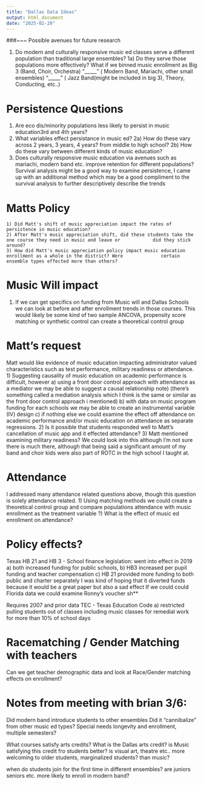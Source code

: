 ```yaml
---
title: "Dallas Data Ideas"
output: html_document
date: "2025-02-20"
---
```


###~~~ Possible avenues for future research

1) Do modern and culturally responsive music ed classes serve a different population than traditional large ensembles?
  1a) Do they serve those populations more effectively?
        What if we binned music enrollment as
        Big 3 (Band, Choir, Orchestra)
        "_____" ( Modern Band, Mariachi, other small ensembles)
        "_____" ( Jazz Band(might be included in big 3), Theory, Conducting, etc..)
  
# Persistence Questions
  1) Are eco dis/minority populations less likely to persist in music education3rd and 4th years?
  2) What variables effect persistance in music ed?
      2a) How do these vary across 2 years, 3 years, 4 years? from middle to high school?
      2b) How do these vary between different kinds of music education?
  3) Does culturally responsive music education via avenues such as mariachi, modern band etc. improve retention for           different populations?
  Survival analysis might be a good way to examine persistence, I came up with an additional method which may be a            good compliment to the survival analysis to further descriptively describe the trends

# Matts Policy
    1) Did Matt's shift of music appreciation impact the rates of persistence in music education?
    2) After Matt's music appreciation shift, did these students take the one course they need in music and leave or            did they stick around?
    3) How did Matt's music appreciation policy impact music education enrollment as a whole in the district? Were              certain ensemble types effected more than others?

# Music Will impact
  1) If we can get specifics on funding from Music will and Dallas Schools we can look at
      before and after enrollment trends in those courses.
  This would likely be some kind of two sample ANCOVA, propensity score matching or synthetic control can create a        theoretical control group

# Matt's request
Matt would like evidence of music education impacting administrator valued characteristics such as test performance, military readiness or attendance.
  1) Suggesting causality of music education on academic performance is difficult, however
    a) using a front door control approach with attendance as a mediator we may be able to suggest a causal                     relationship note) (there's something called a mediation analysis which I think is the same or similar as             the front door control approach i mentioned)
    b) with data on music program funding for each schools we may be able to create an instrumental variable (IV)               design
    c) if nothing else we could examine the effect off attendance on academic performance and/or music education on             attendance as separate regressions.
  2) Is it possible that students responded well to Matt's cancellation of music app and it effected attendance?
  3) Matt mentioned examining military readiness? We could look into this although I'm not sure there is much there,        although that being said a significant amount of my band and choir kids were also part of ROTC in the high            school I taught at.

# Attendance
I addressed many attendance related questions above, though this question is solely attendance related.
  1) Using matching methods we could create a theoretical control group and compare populations attendance with music         enrollment as the treatment variable
  ?) What is the effect of music ed enrollment on attendance?

# Policy effects?
Texas HB 21 and HB 3 - School finance legislation: went into effect in 2019
  a) both increased funding for public schools,
  b) HB3 increased per pupil funding and teacher compensation
  c) HB 21 provided more funding to both public and charter separately
      I was kind of hoping that it diverted funds because it would be a great paper but also a sad effect
      If we could could Florida data we could examine Ronny's voucher sh**

Requires 2007 and prior data
TEC - Texas Education Code
  a) restricted pulling students out of classes including music classes for remedial work for more than 10% of school         days

# Racematching / Gender Matching with teachers
  Can we get teacher demographic data and look at Race/Gender matching effects on enrollment?

# Notes from meeting with brian 3/6: 

Did modern band introduce students to other ensembles
Did it "cannibalize" from other music ed types?
Special needs longevity and enrollment, multiple semesters? 

  What courses satisfy arts credits? What is the Dallas arts credit?
    is Music satisfying this credit fro students better?
    is visual art, theatre etc.. more welcoming to older students, marginalized students? than music?
    
  when do students join for the first time in different ensembles?
  are juniors seniors etc. more likely to enroll in modern band?
  
  
              